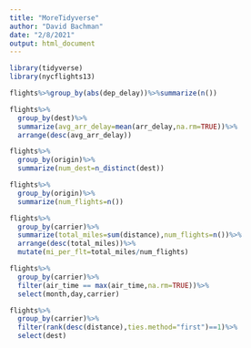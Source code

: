 ```yaml
---
title: "MoreTidyverse"
author: "David Bachman"
date: "2/8/2021"
output: html_document
---
```


```r
library(tidyverse)
library(nycflights13)
```

```r
flights%>%group_by(abs(dep_delay))%>%summarize(n())
```

```r
flights%>%
  group_by(dest)%>%
  summarize(avg_arr_delay=mean(arr_delay,na.rm=TRUE))%>%
  arrange(desc(avg_arr_delay))
```

```r
flights%>%
  group_by(origin)%>%
  summarize(num_dest=n_distinct(dest))
```

```r
flights%>%
  group_by(origin)%>%
  summarize(num_flights=n())
```

```r
flights%>%
  group_by(carrier)%>%
  summarize(total_miles=sum(distance),num_flights=n())%>%
  arrange(desc(total_miles))%>%
  mutate(mi_per_flt=total_miles/num_flights)


```

```r
flights%>%
  group_by(carrier)%>%
  filter(air_time == max(air_time,na.rm=TRUE))%>%
  select(month,day,carrier)
```

```r
flights%>%
  group_by(carrier)%>%
  filter(rank(desc(distance),ties.method="first")==1)%>%
  select(dest)
```

